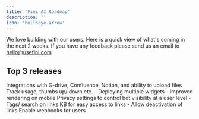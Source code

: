 ```yaml
---
title: 'Fini AI Roadmap'
description: ''
icon: 'bullseye-arrow'
---
```


<Tip>We love building with our users. Here is a quick view of what's coming in the next 2 weeks. If you have any feedback please send us an email to hello@usefini.com</Tip>

## Top 3 releases

<Card title="Input integrations" icon="wand-magic-sparkles" iconType="duotone">
  Integrations with G-drive, Confluence, Notion, and ability to upload files
</Card>

<Card title="Analytics Dashboard" icon="bomb" iconType="duotone">
  Track usage, thumbs up/ down etc.
</Card>

<Card title="Widget upgrades" icon="rocket-launch" iconType="duotone">
  - Deploying multiple widgets
  - Improved rendering on mobile
</Card>

<Card title="Bot privacy settings" icon="shield-halved" iconType="duotone">
  Privacy settings to control bot visibility at a user level
</Card>

<Card title="Links Search and Tags" icon="truck-fast" iconType="duotone">
  - Tags/ search on links KB for easy access to links
  - Allow deactivation of links
</Card>

<Card title="Webhook" icon="truck-fast" iconType="duotone">
  Enable webhooks for users
</Card>
